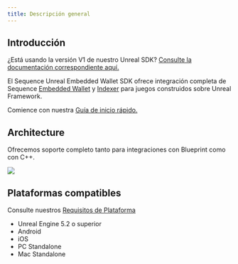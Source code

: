 ```yaml
---
title: Descripción general
---
```


## Introducción
¿Está usando la versión V1 de nuestro Unreal SDK? [Consulte la documentación correspondiente aquí.](/sdk/unreal/v1/introduction)

El Sequence Unreal Embedded Wallet SDK ofrece integración completa de Sequence [Embedded Wallet](/solutions/wallets/developers/embedded-wallet/overview) y [Indexer](/api-references/indexer/overview) para juegos construidos sobre Unreal Framework.

Comience con nuestra [Guía de inicio rápido.](/sdk/unreal/getting_started)

## Architecture
Ofrecemos soporte completo tanto para integraciones con Blueprint como con C++.

<Frame>
  <img src="/images/unreal/architecture.png" />
</Frame>

## Plataformas compatibles
Consulte nuestros [Requisitos de Plataforma](/sdk/unreal/advanced/platforms)
- Unreal Engine 5.2 o superior
- Android
- iOS
- PC Standalone
- Mac Standalone